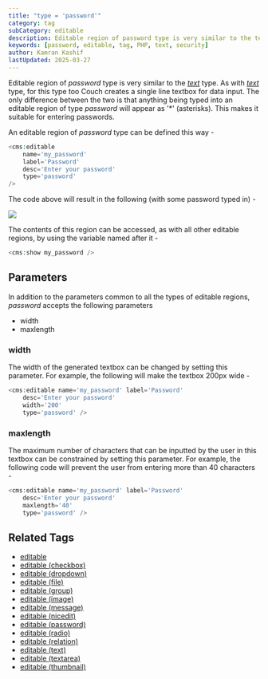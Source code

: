 ```yaml
---
title: "type = 'password'"
category: tag
subCategory: editable
description: Editable region of password type is very similar to the text type, but displays input as asterisks for security.
keywords: [password, editable, tag, PHP, text, security]
author: Kamran Kashif
lastUpdated: 2025-03-27
---
```


Editable region of _password_ type is very similar to the [_text_](../text/) type. As with [_text_](../text/) type, for this type too Couch creates a single line textbox for data input. The only difference between the two is that anything being typed into an editable region of type _password_ will appear as '\*' (asterisks). This makes it suitable for entering passwords.

An editable region of _password_ type can be defined this way -

```php
<cms:editable
    name='my_password'
    label='Password'
    desc='Enter your password'
    type='password'
/>
```

The code above will result in the following (with some password typed in) -

![](../../../../assets/img/contents/editable-password.gif)

The contents of this region can be accessed, as with all other editable regions, by using the variable named after it -

```php
<cms:show my_password />
```

## Parameters

In addition to the parameters common to all the types of editable regions, _password_ accepts the following parameters

- width
- maxlength

### width

The width of the generated textbox can be changed by setting this parameter. For example, the following will make the textbox 200px wide -

```php
<cms:editable name='my_password' label='Password'
    desc='Enter your password'
    width='200'
    type='password' />
```

### maxlength

The maximum number of characters that can be inputted by the user in this textbox can be constrained by setting this parameter. For example, the following code will prevent the user from entering more than 40 characters -

```php
<cms:editable name='my_password' label='Password'
    desc='Enter your password'
    maxlength='40'
    type='password' />
```

## Related Tags

- [editable](../../editable/)
- [editable (checkbox)](../checkbox/)
- [editable (dropdown)](../dropdown/)
- [editable (file)](../file/)
- [editable (group)](../group/)
- [editable (image)](../image/)
- [editable (message)](../message/)
- [editable (nicedit)](../nicedit/)
- [editable (password)](../password/)
- [editable (radio)](../radio/)
- [editable (relation)](../relation/)
- [editable (text)](../text/)
- [editable (textarea)](../textarea/)
- [editable (thumbnail)](../thumbnail/)
